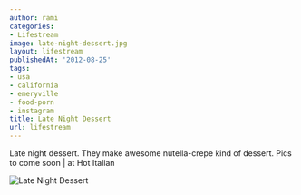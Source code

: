```yaml
---
author: rami
categories:
- Lifestream
image: late-night-dessert.jpg
layout: lifestream
publishedAt: '2012-08-25'
tags:
- usa
- california
- emeryville
- food-porn
- instagram
title: Late Night Dessert
url: lifestream
---
```


Late night dessert. They make awesome nutella-crepe kind of dessert. Pics to come soon | at Hot Italian

![Late Night Dessert](/assets/images/content/lifestream/late-night-dessert.jpg)